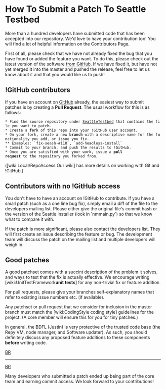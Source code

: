 = How To Submit a Patch To Seattle Testbed =

More than a hundred developers have submitted code that has been accepted into our repository.   We'd love to have your contribution too!   You will find a lot of helpful information on the Contributors Page.

First of all, please check that we have not already fixed the bug that you have found or added the feature you want.   To do this, please check out the latest version of the software [https://github.com/SeattleTestbed from GitHub].   If we have fixed it, but have not yet merged it into the master and pushed the release, feel free to let us know about it and that you would like us to push!

== !GitHub contributors ==

If you have an account on [https://github.com/ GitHub] already, the easiest way to submit patches is by creating a '''Pull Request'''. The usual workflow for this is as follows:
 * Find the source repository under [https://github.com/SeattleTestbed SeattleTestbed] that contains the file you want to patch.
 * Create a '''fork''' of this repo into your !GitHub user account.
 * On your fork, create a new '''branch''' with a descriptive name for the functionality you add, or issue you fix.
 ** Examples: `fix-seash-#118`, `add-headless-install`
 * Commit to your branch, and push the results to !GitHub.
 * Once you are satisfied with your work, issue a '''pull request''' to the repository you forked from.

([wiki:Local/RepoAccess Our wiki] has more details on working with Git and !GitHub.)



== Contributors with no !GitHub access ==

You don't have to have an account on !GitHub to contribute. If you have a small patch (such as a one line bug fix), simply email a diff of the file to the developers mailing list.   Please either give the original file's commit hash or the version of the Seattle installer (look in `nmmain.py`) so that we know what to compare it with.

If the patch is more significant, please also contact the developers list. They will first create an issue describing the feature or bug.  The development team will discuss the patch on the mailing list and multiple developers will weigh in.


== Good patches ==

A good patchset comes with a succint description of the problem it solves, and ways to test that the fix is actually effective. We encourage writing [wiki:UnitTestFramework'''unit tests'''] for any non-trivial fix or feature addition.

For pull requests, please give your branches self-explanatory names that refer to existing issue numbers etc. (if available). 

Any patchset or pull request that we consider for inclusion in the master branch must match the [wiki:CodingStyle coding style] guidelines for the project.   (A core member will ensure this for you for tiny patches.)   

In general, the BDFL (Justin) is very protective of the trusted code base (the Repy VM, node manager, and Software updater).   As such, you should definitely discuss any proposed feature additions to these components '''before''' writing code.

[[BR]]
-----
[[BR]]

Many developers who submitted a patch ended up being part of the core team and earning commit access.   We look forward to your contributions!